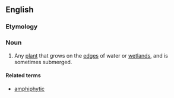==English==
{{wikipedia|Aquatic plant}}
===Etymology===
{{confix|amphi|phyte}}

===Noun===
{{en-noun}}

# {{context|botany}} Any [[plant]] that grows on the [[edge]]s of water or [[wetland]]s, and is sometimes submerged.

====Related terms====
* [[amphiphytic]]